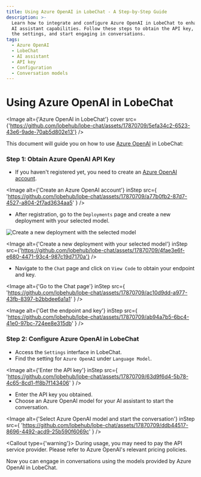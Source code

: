 ```yaml
---
title: Using Azure OpenAI in LobeChat - A Step-by-Step Guide
description: >-
  Learn how to integrate and configure Azure OpenAI in LobeChat to enhance your
  AI assistant capabilities. Follow these steps to obtain the API key, configure
  the settings, and start engaging in conversations.
tags:
  - Azure OpenAI
  - LobeChat
  - AI assistant
  - API key
  - Configuration
  - Conversation models
---
```


# Using Azure OpenAI in LobeChat

<Image
  alt={'Azure OpenAI in LobeChat'}
  cover
  src={'https://github.com/lobehub/lobe-chat/assets/17870709/5efa34c2-6523-43e6-9ade-70ab5d802e13'}
/>

This document will guide you on how to use [Azure OpenAI](https://oai.azure.com/) in LobeChat:

<Steps>

### Step 1: Obtain Azure OpenAI API Key

- If you haven't registered yet, you need to create an [Azure OpenAI account](https://oai.azure.com/).

<Image
  alt={'Create an Azure OpenAI account'}
  inStep
  src={
    'https://github.com/lobehub/lobe-chat/assets/17870709/a77b0fb2-87d7-4527-a804-2f7ad3634aa5'
  }
/>

- After registration, go to the `Deployments` page and create a new deployment with your selected model.

![Create a new deployment with the selected model](https://github.com/lobehub/lobe-chat/assets/17870709/4fae3e6f-e680-4471-93c4-987c19d7170a)

<Image
  alt={'Create a new deployment with your selected model'}
  inStep
  src={'https://github.com/lobehub/lobe-chat/assets/17870709/4fae3e6f-e680-4471-93c4-987c19d7170a'}
/>

- Navigate to the `Chat` page and click on `View Code` to obtain your endpoint and key.

<Image
  alt={'Go to the Chat page'}
  inStep
  src={
    'https://github.com/lobehub/lobe-chat/assets/17870709/ac10d9dd-a977-43fb-8397-b2bbdee6a1a1'
  }
/>

<Image
  alt={'Get the endpoint and key'}
  inStep
  src={
    'https://github.com/lobehub/lobe-chat/assets/17870709/ab94a7b5-6bc4-41e0-97bc-724ee8e315db'
  }
/>

  ### Step 2: Configure Azure OpenAI in LobeChat

- Access the `Settings` interface in LobeChat.
- Find the setting for `Azure OpenAI` under `Language Model`.

<Image
  alt={'Enter the API key'}
  inStep
  src={
    'https://github.com/lobehub/lobe-chat/assets/17870709/63d9f6d4-5b78-4c65-8cd1-ff8b7f143406'
  }
/>

- Enter the API key you obtained.
- Choose an Azure OpenAI model for your AI assistant to start the conversation.

<Image
  alt={'Select Azure OpenAI model and start the conversation'}
  inStep
  src={
    'https://github.com/lobehub/lobe-chat/assets/17870709/ddb44517-8696-4492-acd9-25b590f6069c'
  }
/>

<Callout type={'warning'}>
  During usage, you may need to pay the API service provider. Please refer to Azure OpenAI's
  relevant pricing policies.
</Callout>

</Steps>

Now you can engage in conversations using the models provided by Azure OpenAI in LobeChat.
